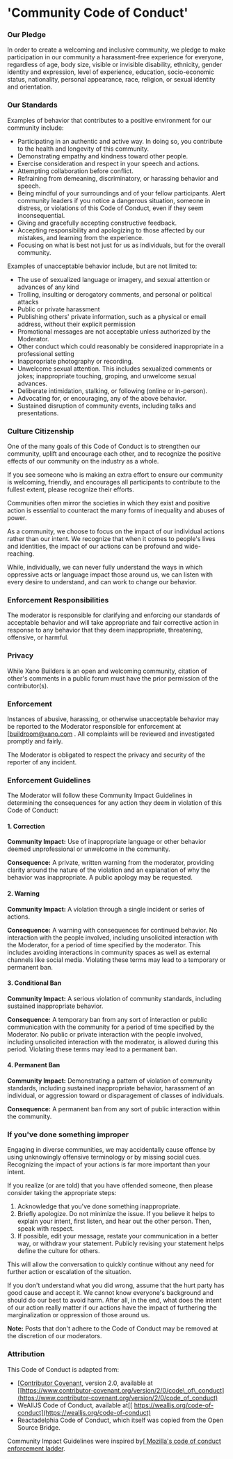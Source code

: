 # 'Community Code of Conduct'

### Our Pledge <a href="#our-pledge" id="our-pledge"></a>

In order to create a welcoming and inclusive community, we pledge to make participation in our community a harassment-free experience for everyone, regardless of age, body size, visible or invisible disability, ethnicity, gender identity and expression, level of experience, education, socio-economic status, nationality, personal appearance, race, religion, or sexual identity and orientation.

### Our Standards <a href="#our-standards" id="our-standards"></a>

Examples of behavior that contributes to a positive environment for our community include:

* Participating in an authentic and active way. In doing so, you contribute to the health and longevity of this community.
* Demonstrating empathy and kindness toward other people.
* Exercise consideration and respect in your speech and actions.
* Attempting collaboration before conflict.
* Refraining from demeaning, discriminatory, or harassing behavior and speech.
* Being mindful of your surroundings and of your fellow participants. Alert community leaders if you notice a dangerous situation, someone in distress, or violations of this Code of Conduct, even if they seem inconsequential.
* Giving and gracefully accepting constructive feedback.
* Accepting responsibility and apologizing to those affected by our mistakes, and learning from the experience.
* Focusing on what is best not just for us as individuals, but for the overall community.

Examples of unacceptable behavior include, but are not limited to:

* The use of sexualized language or imagery, and sexual attention or advances of any kind
* Trolling, insulting or derogatory comments, and personal or political attacks
* Public or private harassment
* Publishing others' private information, such as a physical or email address, without their explicit permission
* Promotional messages are not acceptable unless authorized by the Moderator.
* Other conduct which could reasonably be considered inappropriate in a professional setting
* Inappropriate photography or recording.
* Unwelcome sexual attention. This includes sexualized comments or jokes; inappropriate touching, groping, and unwelcome sexual advances.
* Deliberate intimidation, stalking, or following (online or in-person).
* Advocating for, or encouraging, any of the above behavior.
* Sustained disruption of community events, including talks and presentations.

### Culture Citizenship <a href="#culture-citizenship" id="culture-citizenship"></a>

One of the many goals of this Code of Conduct is to strengthen our community, uplift and encourage each other, and to recognize the positive effects of our community on the industry as a whole.

If you see someone who is making an extra effort to ensure our community is welcoming, friendly, and encourages all participants to contribute to the fullest extent, please recognize their efforts.

Communities often mirror the societies in which they exist and positive action is essential to counteract the many forms of inequality and abuses of power.

As a community, we choose to focus on the impact of our individual actions rather than our intent. We recognize that when it comes to people's lives and identities, the impact of our actions can be profound and wide-reaching.

While, individually, we can never fully understand the ways in which oppressive acts or language impact those around us, we can listen with every desire to understand, and can work to change our behavior.

### Enforcement Responsibilities <a href="#enforcement-responsibilities" id="enforcement-responsibilities"></a>

The moderator is responsible for clarifying and enforcing our standards of acceptable behavior and will take appropriate and fair corrective action in response to any behavior that they deem inappropriate, threatening, offensive, or harmful.

### Privacy <a href="#privacy" id="privacy"></a>

While Xano Builders is an open and welcoming community, citation of other's comments in a public forum must have the prior permission of the contributor(s).

### Enforcement <a href="#enforcement" id="enforcement"></a>

Instances of abusive, harassing, or otherwise unacceptable behavior may be reported to the Moderator responsible for enforcement at [[buildroom@xano.com](mailto:hello@virtualcoffee.io) . All complaints will be reviewed and investigated promptly and fairly.

The Moderator is obligated to respect the privacy and security of the reporter of any incident.

### Enforcement Guidelines <a href="#enforcement-guidelines" id="enforcement-guidelines"></a>

The Moderator will follow these Community Impact Guidelines in determining the consequences for any action they deem in violation of this Code of Conduct:

#### 1. Correction <a href="#id-1.-correction" id="id-1.-correction"></a>

**Community Impact:** Use of inappropriate language or other behavior deemed unprofessional or unwelcome in the community.

**Consequence:** A private, written warning from the moderator, providing clarity around the nature of the violation and an explanation of why the behavior was inappropriate. A public apology may be requested.

#### 2. Warning <a href="#id-2.-warning" id="id-2.-warning"></a>

**Community Impact:** A violation through a single incident or series of actions.

**Consequence:** A warning with consequences for continued behavior. No interaction with the people involved, including unsolicited interaction with the Moderator, for a period of time specified by the moderator. This includes avoiding interactions in community spaces as well as external channels like social media. Violating these terms may lead to a temporary or permanent ban.

#### 3. Conditional Ban <a href="#id-3.-conditional-ban" id="id-3.-conditional-ban"></a>

**Community Impact:** A serious violation of community standards, including sustained inappropriate behavior.

**Consequence:** A temporary ban from any sort of interaction or public communication with the community for a period of time specified by the Moderator. No public or private interaction with the people involved, including unsolicited interaction with the moderator, is allowed during this period. Violating these terms may lead to a permanent ban.

#### 4. Permanent Ban <a href="#id-4.-permanent-ban" id="id-4.-permanent-ban"></a>

**Community Impact:** Demonstrating a pattern of violation of community standards, including sustained inappropriate behavior, harassment of an individual, or aggression toward or disparagement of classes of individuals.

**Consequence:** A permanent ban from any sort of public interaction within the community.

### If you've done something improper <a href="#if-youve-done-something-improper" id="if-youve-done-something-improper"></a>

Engaging in diverse communities, we may accidentally cause offense by using unknowingly offensive terminology or by missing social cues. Recognizing the impact of your actions is far more important than your intent.

If you realize (or are told) that you have offended someone, then please consider taking the appropriate steps:

1. Acknowledge that you've done something inappropriate.
2. Briefly apologize. Do not minimize the issue. If you believe it helps to explain your intent, first listen, and hear out the other person. Then, speak with respect.
3. If possible, edit your message, restate your communication in a better way, or withdraw your statement. Publicly revising your statement helps define the culture for others.

This will allow the conversation to quickly continue without any need for further action or escalation of the situation.

If you don't understand what you did wrong, assume that the hurt party has good cause and accept it. We cannot know everyone's background and should do our best to avoid harm. After all, in the end, what does the intent of our action really matter if our actions have the impact of furthering the marginalization or oppression of those around us.

**Note:** Posts that don't adhere to the Code of Conduct may be removed at the discretion of our moderators.

### Attribution <a href="#attribution" id="attribution"></a>

This Code of Conduct is adapted from:

* [[Contributor Covenant](https://www.contributor-covenant.org/version/2/0/code_of_conduct), version 2.0, available at [[https://www.contributor-covenant.org/version/2/0/code\_of\_conduct](https://www.contributor-covenant.org/version/2/0/code_of_conduct)
* WeAllJS Code of Conduct, available at[[ https://wealljs.org/code-of-conduct](https://wealljs.org/code-of-conduct)
* Reactadelphia Code of Conduct, which itself was copied from the Open Source Bridge.

Community Impact Guidelines were inspired by[[ Mozilla's code of conduct enforcement ladder](https://github.com/mozilla/diversity).